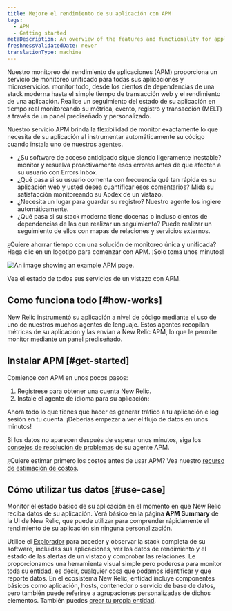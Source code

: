 ```yaml
---
title: Mejore el rendimiento de su aplicación con APM
tags:
  - APM
  - Getting started
metaDescription: An overview of the features and functionality for application performance management in New Relic.
freshnessValidatedDate: never
translationType: machine
---
```



Nuestro monitoreo del rendimiento de aplicaciones (APM) proporciona un servicio de monitoreo unificado para todas sus aplicaciones y microservicios. monitor todo, desde los cientos de dependencias de una stack moderna hasta el simple tiempo de transacción web y el rendimiento de una aplicación. Realice un seguimiento del estado de su aplicación en tiempo real monitoreando su métrica, evento, registro y transacción (MELT) a través de un panel prediseñado y personalizado.

Nuestro servicio APM brinda la flexibilidad de monitor exactamente lo que necesita de su aplicación al instrumentar automáticamente su código cuando instala uno de nuestros agentes.

* ¿Su software de acceso anticipado sigue siendo ligeramente inestable? monitor y resuelva proactivamente esos errores antes de que afecten a su usuario con Errors Inbox.
* ¿Qué pasa si su usuario comenta con frecuencia qué tan rápida es su aplicación web y usted desea cuantificar esos comentarios? Mida su satisfacción monitoreando su Apdex de un vistazo.
* ¿Necesita un lugar para guardar su registro? Nuestro agente los ingiere automáticamente.
* ¿Qué pasa si su stack moderna tiene docenas o incluso cientos de dependencias de las que realizar un seguimiento? Puede realizar un seguimiento de ellos con mapas de relaciones y servicios externos.

¿Quiere ahorrar tiempo con una solución de monitoreo única y unificada? Haga clic en un logotipo para comenzar con APM. ¡Solo toma unos minutos!

<TechTileGrid>
  <TechTile
    name="Go agent"
    icon="logo-go"
    to="https://one.newrelic.com/nr1-core?state=985d4005-ba90-a8c7-1da1-2af34539b03b"
  />

  <TechTile
    name="Java agent"
    icon="logo-java"
    to="https://one.newrelic.com/nr1-core?state=80d18bcb-4919-1fcb-2b77-9406838eb916"
  />

  <TechTile
    name=".NET agent"
    icon="logo-dotnet"
    to="https://one.newrelic.com/nr1-core?state=30e93090-6dfa-6b70-8e75-472f54414355"
  />

  <TechTile
    name="Node.js agent"
    icon="logo-nodejs"
    to="https://one.newrelic.com/marketplace/install-data-source?state=be2e62fa-cc3b-c428-27c4-8d662c9e80a1"
  />

  <TechTile
    name="PHP agent"
    icon="logo-php"
    to="https://one.newrelic.com/nr1-core?state=aa633b41-72d4-009c-3abf-55dcf64894fe"
  />

  <TechTile
    name="Python agent"
    icon="logo-python"
    to="https://one.newrelic.com/nr1-core?state=20fda75b-58fb-a92a-f9e1-7b052035c6e8"
  />

  <TechTile
    name="Ruby agent"
    icon="logo-ruby"
    to="https://one.newrelic.com/nr1-core?state=d69143ab-605c-579b-25bf-cc6e5fee5b80"
  />
</TechTileGrid>

<img
  title="APM overview"
  alt="An image showing an example APM page."
  src={apmApmSummayTotalOverview}
/>

<figcaption>
  Vea el estado de todos sus servicios de un vistazo con APM.
</figcaption>

## Como funciona todo [#how-works]

New Relic instrumentó su aplicación a nivel de código mediante el uso de uno de nuestros muchos agentes de lenguaje. Estos agentes recopilan métricas de su aplicación y las envían a New Relic APM, lo que le permite monitor mediante un panel prediseñado.

## Instalar APM [#get-started]

Comience con APM en unos pocos pasos:

1. [Regístrese](https://newrelic.com/signup/) para obtener una cuenta New Relic.
2. Instale el agente de idioma para su aplicación:

<TechTileGrid>
  <TechTile
    name="Go agent"
    icon="logo-go"
    to="https://one.newrelic.com/nr1-core?state=f310f9fd-96b5-7d5e-045e-b151331293ca"
  />

  <TechTile
    name="Java agent"
    icon="logo-java"
    to="https://one.newrelic.com/nr1-core?state=f378c92c-1d6a-dc90-c26c-0c2ad930959a"
  />

  <TechTile
    name=".NET agent"
    icon="logo-dotnet"
    to="https://one.newrelic.com/nr1-core?state=fcaeee53-614a-4c29-92ee-694e0b128368"
  />

  <TechTile
    name="Node.js agent"
    icon="logo-nodejs"
    to="https://one.newrelic.com/nr1-core?state=c872674f-2350-7ec3-125f-a4335255e180"
  />

  <TechTile
    name="PHP agent"
    icon="logo-php"
    to="https://one.newrelic.com/nr1-core?state=77aab820-3aaf-066b-c3fc-2f3437b403a8"
  />

  <TechTile
    name="Python agent"
    icon="logo-python"
    to="https://one.newrelic.com/nr1-core?state=1ed82004-2854-1a4a-2a91-69302832ccc0"
  />

  <TechTile
    name="Ruby agent"
    icon="logo-ruby"
    to="https://one.newrelic.com/nr1-core?state=d69143ab-605c-579b-25bf-cc6e5fee5b80"
  />
</TechTileGrid>

Ahora todo lo que tienes que hacer es generar tráfico a tu aplicación e log sesión en tu cuenta. ¡Deberías empezar a ver el flujo de datos en unos minutos!

Si los datos no aparecen después de esperar unos minutos, siga los [consejos de resolución de problemas](/docs/agents/manage-apm-agents/troubleshooting/not-seeing-data) de su agente APM.

¿Quiere estimar primero los costos antes de usar APM? Vea nuestro [recurso de estimación de costos](https://newrelic.com/blog/nerdlog/estimate-data-cost).

## Cómo utilizar tus datos [#use-case]

Monitor el estado básico de su aplicación en el momento en que New Relic reciba datos de su aplicación. Verá <InlinePopover type="dashboards"/>básico en la página <DNT>**APM Summary**</DNT> de la UI de New Relic, que puede utilizar para comprender rápidamente el rendimiento de su aplicación sin ninguna personalización.

Utilice el [Explorador](/docs/new-relic-one/use-new-relic-one/core-concepts/new-relic-explorer-view-performance-across-apps-services-hosts/) para acceder y observar la stack completa de su software, incluidas sus aplicaciones, ver los datos de rendimiento y el estado de las alertas de un vistazo y comprobar las relaciones. Le proporcionamos una herramienta visual simple pero poderosa para monitor toda su [entidad](/docs/new-relic-one/use-new-relic-one/core-concepts/what-entity-new-relic/), es decir, cualquier cosa que podamos identificar y que reporte datos. En el ecosistema New Relic, entidad incluye componentes básicos como aplicación, hosts, contenedor o servicio de base de datos, pero también puede referirse a agrupaciones personalizadas de dichos elementos. También puedes [crear tu propia entidad](https://github.com/newrelic/entity-definitions#entity-definitions).
